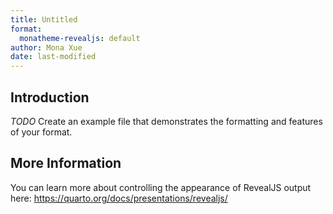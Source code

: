 ```yaml
---
title: Untitled
format:
  monatheme-revealjs: default
author: Mona Xue
date: last-modified
---
```


## Introduction

*TODO* Create an example file that demonstrates the formatting and features of your format.

## More Information

You can learn more about controlling the appearance of RevealJS output here: <https://quarto.org/docs/presentations/revealjs/>

